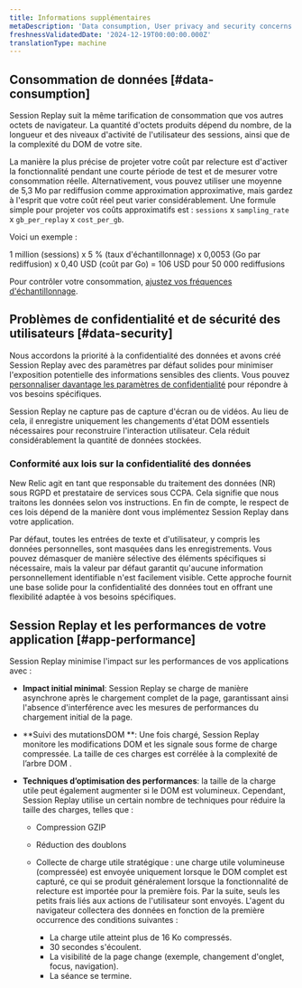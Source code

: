 ```yaml
---
title: Informations supplémentaires
metaDescription: 'Data consumption, User privacy and security concerns.'
freshnessValidatedDate: '2024-12-19T00:00:00.000Z'
translationType: machine
---
```


## Consommation de données [#data-consumption]

Session Replay suit la même tarification de consommation que vos autres octets de navigateur. La quantité d&apos;octets produits dépend du nombre, de la longueur et des niveaux d&apos;activité de l&apos;utilisateur des sessions, ainsi que de la complexité du DOM de votre site.

La manière la plus précise de projeter votre coût par relecture est d&apos;activer la fonctionnalité pendant une courte période de test et de mesurer votre consommation réelle. Alternativement, vous pouvez utiliser une moyenne de 5,3 Mo par rediffusion comme approximation approximative, mais gardez à l&apos;esprit que votre coût réel peut varier considérablement. Une formule simple pour projeter vos coûts approximatifs est : `sessions` x `sampling_rate` x `gb_per_replay` x `cost_per_gb`.

Voici un exemple :

1 million (sessions) x 5 % (taux d&apos;échantillonnage) x 0,0053 (Go par rediffusion) x 0,40 USD (coût par Go) = 106 USD pour 50 000 rediffusions

Pour contrôler votre consommation, [ajustez vos fréquences d&apos;échantillonnage](/docs/browser/browser-monitoring/browser-pro-features/session-replay/configuration/setup-session-replay/#configure-sampling-rates).

## Problèmes de confidentialité et de sécurité des utilisateurs [#data-security]

Nous accordons la priorité à la confidentialité des données et avons créé Session Replay avec des paramètres par défaut solides pour minimiser l&apos;exposition potentielle des informations sensibles des clients. Vous pouvez [personnaliser davantage les paramètres de confidentialité](/docs/browser/browser-monitoring/browser-pro-features/session-replay/configuration/customize-privacy-settings) pour répondre à vos besoins spécifiques.

Session Replay ne capture pas de capture d&apos;écran ou de vidéos. Au lieu de cela, il enregistre uniquement les changements d&apos;état DOM essentiels nécessaires pour reconstruire l&apos;interaction utilisateur. Cela réduit considérablement la quantité de données stockées.

### Conformité aux lois sur la confidentialité des données

New Relic agit en tant que responsable du traitement des données (NR) sous RGPD et prestataire de services sous CCPA. Cela signifie que nous traitons les données selon vos instructions. En fin de compte, le respect de ces lois dépend de la manière dont vous implémentez Session Replay dans votre application.

Par défaut, toutes les entrées de texte et d&apos;utilisateur, y compris les données personnelles, sont masquées dans les enregistrements. Vous pouvez démasquer de manière sélective des éléments spécifiques si nécessaire, mais la valeur par défaut garantit qu&apos;aucune information personnellement identifiable n&apos;est facilement visible. Cette approche fournit une base solide pour la confidentialité des données tout en offrant une flexibilité adaptée à vos besoins spécifiques.

## Session Replay et les performances de votre application [#app-performance]

Session Replay minimise l&apos;impact sur les performances de vos applications avec :

* **Impact initial minimal**: Session Replay se charge de manière asynchrone après le chargement complet de la page, garantissant ainsi l&apos;absence d&apos;interférence avec les mesures de performances du chargement initial de la page.

* **Suivi des mutationsDOM **: Une fois chargé, Session Replay monitore les modifications DOM et les signale sous forme de charge compressée. La taille de ces charges est corrélée à la complexité de l’arbre DOM .

* **Techniques d’optimisation des performances**: la taille de la charge utile peut également augmenter si le DOM est volumineux. Cependant, Session Replay utilise un certain nombre de techniques pour réduire la taille des charges, telles que :

  * Compression GZIP

  * Réduction des doublons

  * Collecte de charge utile stratégique : une charge utile volumineuse (compressée) est envoyée uniquement lorsque le DOM complet est capturé, ce qui se produit généralement lorsque la fonctionnalité de relecture est importée pour la première fois. Par la suite, seuls les petits frais liés aux actions de l&apos;utilisateur sont envoyés. L&apos;agent du navigateur collectera des données en fonction de la première occurrence des conditions suivantes :

    * La charge utile atteint plus de 16 Ko compressés.
    * 30 secondes s&apos;écoulent.
    * La visibilité de la page change (exemple, changement d&apos;onglet, focus, navigation).
    * La séance se termine.